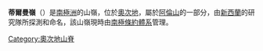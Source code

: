 {{coord|76|40|S|159|35|E|display=title}}

'''蒂爾曼嶺'''（{{lang-en|Tilman Ridge}}）是[[南極洲|南極洲]]的山嶺，位於[[奧次地|奧次地]]，屬於[[阿倫山|阿倫山]]的一部分，由[[新西蘭|新西蘭]]的研究隊所探測和命名，該山嶺現時由[[南極條約體系|南極條約體系]]管理。

{{DEFAULTSORT:Tilman Ridge}}
[[Category:奧次地山脊|Category:奧次地山脊]]


{{OatesLand-geo-stub}}